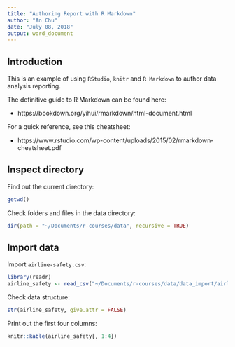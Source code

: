 ```yaml
---
title: "Authoring Report with R Markdown"
author: "An Chu"
date: "July 08, 2018"
output: word_document
---
```



## Introduction

This is an example of using `RStudio`, `knitr` and `R Markdown` to author data
analysis reporting.

The definitive guide to R Markdown can be found here:

- https://bookdown.org/yihui/rmarkdown/html-document.html

For a quick reference, see this cheatsheet:

- https://www.rstudio.com/wp-content/uploads/2015/02/rmarkdown-cheatsheet.pdf

## Inspect directory

Find out the current directory:

```r
getwd()
```

Check folders and files in the data directory:

```r
dir(path = "~/Documents/r-courses/data", recursive = TRUE)
```

## Import data

Import `airline-safety.csv`:


```r
library(readr)
airline_safety <- read_csv("~/Documents/r-courses/data/data_import/airline-safety.csv")
```

Check data structure:

```r
str(airline_safety, give.attr = FALSE)
```

Print out the first four columns:

```r
knitr::kable(airline_safety[, 1:4])
```
